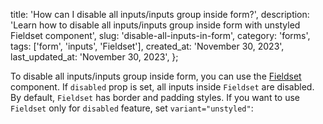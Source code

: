 
  title: 'How can I disable all inputs/inputs group inside form?',
  description:
    'Learn how to disable all inputs/inputs group inside form with unstyled Fieldset component',
  slug: 'disable-all-inputs-in-form',
  category: 'forms',
  tags: ['form', 'inputs', 'Fieldset'],
  created_at: 'November 30, 2023',
  last_updated_at: 'November 30, 2023',
};


To disable all inputs/inputs group inside form, you can use the [Fieldset](https://mantine.dev/core/fieldset/) component.
If `disabled` prop is set, all inputs inside `Fieldset` are disabled. By default, `Fieldset` has border and padding styles.
If you want to use `Fieldset` only for `disabled` feature, set `variant="unstyled"`:

<Demo data={FieldsetInputs} />
